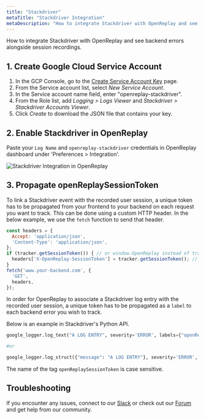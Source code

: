 ```yaml
---
title: "Stackdriver"
metaTitle: "Stackdriver Integration"
metaDescription: "How to integrate Stackdriver with OpenReplay and see backend errors alongside session replays."
---
```


How to integrate Stackdriver with OpenReplay and see backend errors alongside session recordings.

## 1. Create Google Cloud Service Account

1. In the GCP Console, go to the [Create Service Account Key](https://console.cloud.google.com/apis/credentials/serviceaccountkey?_ga=2.65088365.-270704106.1563504222) page.
2. From the Service account list, select *New Service Account*.
3. In the Service account name field, enter "openreplay-stackdriver".
4. From the Role list, add *Logging > Logs Viewer* and *Stackdriver > Stackdriver Accounts Viewer*.
5. Click *Create* to download the JSON file that contains your key.

## 2. Enable Stackdriver in OpenReplay

Paste your `Log Name` and `openreplay-stackdriver` credentials in OpenReplay dashboard under 'Preferences > Integration'.

![Stackdriver Integration in OpenReplay](/static/stackdriver-1.png#center)

## 3. Propagate openReplaySessionToken

To link a Stackdriver event with the recorded user session, a unique token has to be propagated from your frontend to your backend on each request you want to track. This can be done using a custom HTTP header. In the below example, we use the `fetch` function to send that header.

```javascript
const headers = {
  Accept: 'application/json',
  'Content-Type': 'application/json',
};
if (tracker.getSessionToken()) { // or window.OpenReplay instead of tracker if you're using the snippet
  headers['X-OpenReplay-SessionToken'] = tracker.getSessionToken(); // Inject openReplaySessionToken
}
fetch('www.your-backend.com', {
  'GET',
  headers,
});
```

In order for OpenReplay to associate a Stackdriver log entry with the recorded user session, a unique token has to be propagated as a `label` to each backend error you wish to track.

Below is an example in Stackdriver's Python API.

```python
google_logger.log_text("A LOG ENTRY", severity='ERROR', labels={"openReplaySessionToken": OPENREPLAY_SESSION_TOKEN})

#or

google_logger.log_struct({"message": "A LOG ENTRY"}, severity='ERROR', labels={"openReplaySessionToken": OPENREPLAY_SESSION_TOKEN})
```

The name of the tag `openReplaySessionToken` is case sensitive.

## Troubleshooting

If you encounter any issues, connect to our [Slack](https://slack.openreplay.com) or check out our [Forum](https://forum.openreplay.com) and get help from our community.
